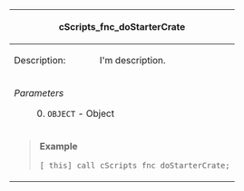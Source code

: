 {| style="width: 100%;"
! scope="row" colspan="2"| cScripts_fnc_doStarterCrate
|-
| scope="row" colspan="2"| Description:&nbsp;&nbsp;&nbsp;&nbsp;&nbsp;&nbsp;&nbsp;&nbsp;&nbsp;&nbsp;&nbsp;&nbsp;&nbsp;
I'm description.
|-
|''Parameters''
: 0. <code>OBJECT</code> - Object
|''Returns''
* <code>BOOLEAN</code>
|-
| scope="row" colspan="2"| <blockquote>'''Example'''
<pre>
[_this] call cScripts_fnc_doStarterCrate;
</pre></blockquote>
|}
